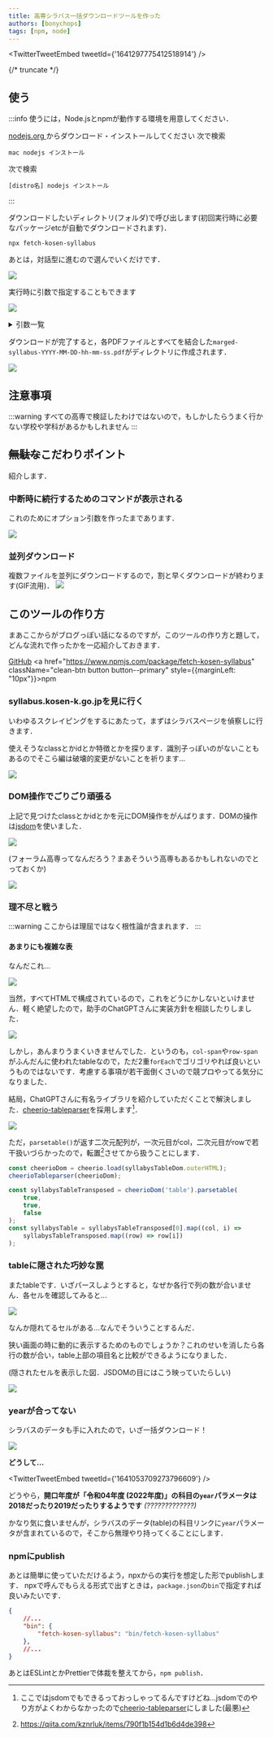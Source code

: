 ```yaml
---
title: 高専シラバス一括ダウンロードツールを作った
authors: [bonychops]
tags: [npm, node]
---
```



<TwitterTweetEmbed
    tweetId={'1641297775412518914'}
/>

{/* truncate */}

## 使う
:::info
使うには，Node.jsとnpmが動作する環境を用意してください．

<Tabs>
  <TabItem value="windows" label="Windows" default>
    <a href="https://nodejs.org/ja"> nodejs.org
     </a>からダウンロード・インストールしてください
  </TabItem>
  <TabItem value="mac" label="Mac">
    次で検索


    mac nodejs インストール
  </TabItem>
  <TabItem value="linux" label="Linux">
    次で検索


    [distro名] nodejs インストール
  </TabItem>
</Tabs>

:::

ダウンロードしたいディレクトリ(フォルダ)で呼び出します(初回実行時に必要なパッケージetcが自動でダウンロードされます)．

```
npx fetch-kosen-syllabus
```

あとは，対話型に進むので選んでいくだけです．

![](./flow.gif)

実行時に引数で指定することもできます

![](./oneliner.gif)

<details>
<summary>引数一覧</summary>

```
❯ npx fetch-kosen-syllabus --help
\fetch-kosen-syllabus [path]

高専のシラバスPDFを一括ダウンロードする

位置:
  path  ダウンロード先のディレクトリパス
                                    [文字列] [デフォルト: "/tmp/tmp.0DPkqcP1Oy"]

オプション:
  --help                 ヘルプを表示                                     [真偽]
  --version              バージョンを表示                                 [真偽]
  --school-id            学校ID                                         [文字列]
  --department-id        学科ID                                         [文字列]
  --year                 年度                                           [文字列]
  --grades               学年                                             [配列]
  --additional-subjects  追加する科目ID                                   [配列]
  --exclude-subjects     除外する科目ID                                   [配列]
  --marge                ダウンロード完了時にPDFをマージする
                                                       [真偽] [デフォルト: true]
  --prompt               最終確認をする                [真偽] [デフォルト: true]

```

</details>

ダウンロードが完了すると，各PDFファイルとすべてを結合した`marged-syllabus-YYYY-MM-DD-hh-mm-ss.pdf`がディレクトリに作成されます．

![](./file-result.png)

## 注意事項

:::warning
すべての高専で検証したわけではないので，もしかしたらうまく行かない学校や学科があるかもしれません
:::

## ~~無駄な~~こだわりポイント

紹介します．

### 中断時に続行するためのコマンドが表示される
これのためにオプション引数を作ったまであります．

![](./interpret.png)

### 並列ダウンロード
複数ファイルを並列にダウンロードするので，割と早くダウンロードが終わります(GIF流用)．
![](./oneliner.gif)


## このツールの作り方

まあここからがブログっぽい話になるのですが，このツールの作り方と題して，どんな流れで作ったかを一応紹介しておきます．

<a href="https://github.com/BonyChops/fetch-kosen-syllabus" className="clean-btn button button--primary">GitHub</a>
<a href="https://www.npmjs.com/package/fetch-kosen-syllabus" className="clean-btn button button--primary" style={{marginLeft: "10px"}}>npm</a>

### syllabus.kosen-k.go.jpを見に行く
いわゆるスクレイピングをするにあたって，まずはシラバスページを偵察しに行きます．

使えそうなclassとかidとか特徴とかを探ります．識別子っぽいのがないこともあるのでそこら編は破壊的変更がないことを祈ります...

![](./see-site.png)

### DOM操作でごりごり頑張る
上記で見つけたclassとかidとかを元にDOM操作をがんばります．DOMの操作は[jsdom](https://www.npmjs.com/package/jsdom)を使いました．

![](./source.png)


(フォーラム高専ってなんだろう？まあそういう高専もあるかもしれないのでとっておくか)

![](./folum.png)


### 理不尽と戦う

:::warning
ここからは理屈ではなく根性論が含まれます．
:::

#### あまりにも複雑な表

なんだこれ...

![](./table.png)

当然，すべてHTMLで構成されているので，これをどうにかしないといけません．軽く絶望したので，助手のChatGPTさんに実装方針を相談したりしました．

![](./chat.png)

しかし，あんまりうまくいきませんでした．というのも，`col-span`や`row-span`がふんだんに使われたtableなので，ただ2重`forEach`でゴリゴリやれば良いというものではないです．考慮する事項が若干面倒くさいので競プロやってる気分になりました．

結局，ChatGPTさんに有名ライブラリを紹介していただくことで解決しました．[cheerio-tableparser](https://www.npmjs.com/package/cheerio-tableparser)を採用します[^1]．

![](./libraries.png)

ただ，`parsetable()`が返す二次元配列が，一次元目がcol，二次元目がrowで若干扱いづらかったので，転置[^2]させてから扱うことにします．

```javascript title=src/syllabys.js
const cheerioDom = cheerio.load(syllabysTableDom.outerHTML);
cheerioTableparser(cheerioDom);

const syllabysTableTransposed = cheerioDom('table').parsetable(
    true,
    true,
    false
);
const syllabysTable = syllabysTableTransposed[0].map((col, i) =>
    syllabysTableTransposed.map((row) => row[i])
);
```

### tableに隠された巧妙な罠
またtableです．いざパースしようとすると，なぜか各行で列の数が合いません．各セルを確認してみると...

![](./hidden.png)

なんか隠れてるセルがある...なんでそういうことするんだ．

狭い画面の時に動的に表示するためのものでしょうか？これのせいを消したら各行の数が合い，table上部の項目名と比較ができるようになりました．

(隠されたセルを表示した図．JSDOMの目にはこう映っていたらしい)

![](./showed_cell.png)

### yearが合ってない
シラバスのデータも手に入れたので，いざ一括ダウンロード！

![](./download-failed.png)

**どうして...**

<TwitterTweetEmbed
  tweetId={'1641053709273796609'}
/>

どうやら，**開口年度が「令和04年度 (2022年度)」の科目の`year`パラメータは2018だったり2019だったりするようです** *(?????????????)*

かなり気に食いませんが，シラバスのデータ(table)の科目リンクに`year`パラメータが含まれているので，そこから無理やり持ってくることにします．

### npmにpublish
あとは簡単に使っていただけるよう，npxからの実行を想定した形でpublishします．
npxで呼んでもらえる形式で出すときは，`package.json`の`bin`で指定すれば良いみたいです．

```json title=package.json
{
    //...
    "bin": {
        "fetch-kosen-syllabus": "bin/fetch-kosen-syllabus"
    },
    //...
}
```

あとはESLintとかPrettierで体裁を整えてから，`npm publish`．

[^1]: ここではjsdomでもできるっておっしゃってるんですけどね...jsdomでのやり方がよくわからなかったので[cheerio-tableparser](https://www.npmjs.com/package/cheerio-tableparser)にしました(最悪)
[^2]: https://qiita.com/kznrluk/items/790f1b154d1b6d4de398
